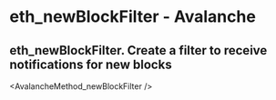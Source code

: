 # eth_newBlockFilter  - Avalanche

## eth_newBlockFilter. Create a filter to receive notifications for new blocks


<AvalancheMethod_newBlockFilter />
